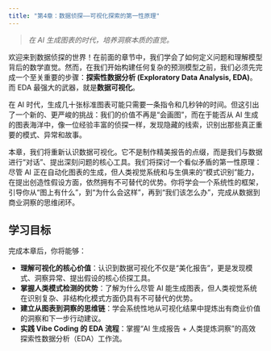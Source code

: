 ```yaml
---
title: "第4章：数据侦探——可视化探索的第一性原理"
---
```


> *在 AI 生成图表的时代，培养洞察本质的直觉。*

欢迎来到数据侦探的世界！在前面的章节中，我们学会了如何定义问题和理解模型背后的数学直觉。然而，在我们开始构建任何复杂的预测模型之前，我们必须先完成一个至关重要的步骤：**探索性数据分析 (Exploratory Data Analysis, EDA)**。而 EDA 最强大的武器，就是**数据可视化**。

在 AI 时代，生成几十张标准图表可能只需要一条指令和几秒钟的时间。但这引出了一个新的、更严峻的挑战：我们的价值不再是“会画图”，而在于能否从 AI 生成的图表海洋中，像一位经验丰富的侦探一样，发现隐藏的线索，识别出那些真正重要的模式、异常和故事。

本章，我们将重新认识数据可视化。它不是制作精美报告的点缀，而是我们与数据进行“对话”、提出深刻问题的核心工具。我们将探讨一个看似矛盾的第一性原理：尽管 AI 正在自动化图表的生成，但人类视觉系统和与生俱来的“模式识别”能力，在提出创造性假设方面，依然拥有不可替代的优势。你将学会一个系统性的框架，引导你从“图上有什么”，到“为什么会这样”，再到“我们该怎么办”，完成从数据到商业洞察的思维闭环。

## 学习目标

完成本章后，你将能够：

-   **理解可视化的核心价值**：认识到数据可视化不仅是“美化报告”，更是发现模式、洞察异常、提出假设的核心侦探工具。
-   **掌握人类模式检测的优势**：了解为什么尽管 AI 能生成图表，但人类视觉系统在识别复杂、非结构化模式方面仍具有不可替代的优势。
-   **建立从图表到洞察的思维链**：学会系统性地从可视化结果中提炼出有商业价值的洞察和下一步行动建议。
-   **实践 Vibe Coding 的 EDA 流程**：掌握“AI 生成报告 + 人类提炼洞察”的高效探索性数据分析（EDA）工作流。
